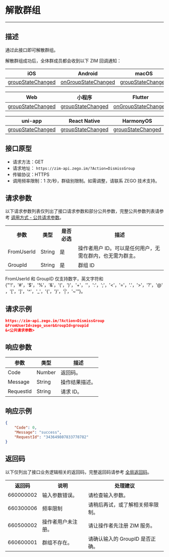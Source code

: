 # 解散群组

- - -

##  描述

通过此接口即可解散群组。

解散群组成功后，全体群成员都会收到以下 ZIM 回调通知：

| iOS | Android | macOS | Windows |
|-----|---------|--------|---------|
| [groupStateChanged](https://doc-zh.zego.im/article/api?doc=zim_API~objective-c_ios~protocol~ZIMEventHandler#zim-group-state-changed-operated-info-group-id) | [onGroupStateChanged](https://doc-zh.zego.im/article/api?doc=zim_API~java_android~class~ZIMEventHandler#on-group-state-changed) | [groupStateChanged](https://doc-zh.zego.im/article/api?doc=zim_API~objective-c_macos~protocol~ZIMEventHandler#zim-group-state-changed-operated-info-group-id) | [onGroupStateChanged](https://doc-zh.zego.im/article/api?doc=zim_API~cpp_windows~class~ZIMEventHandler#on-group-state-changed) |

| Web | 小程序 | Flutter | Unity3D |
|-----|---------|---------|---------|
| [groupStateChanged](https://doc-zh.zego.im/article/api?doc=zim_API~javascript_web~interface~ZIMEventHandler#group-state-changed) | [groupStateChanged](https://doc-zh.zego.im/article/api?doc=zim_API~javascript_wxxcx~interface~ZIMEventHandler#group-state-changed) | [onGroupStateChanged](https://pub.dev/documentation/zego_zim/latest/zego_zim/ZIMEventHandler/onGroupStateChanged.html) | [OnGroupStateChanged](https://doc-zh.zego.im/article/api?doc=zim_API~cs_unity3d~class~ZIMEventHandler#on-group-state-changed) |

| uni-app | React Native | HarmonyOS | |
|---------|--------------|-----------|---|
| [groupStateChanged](https://doc-zh.zego.im/article/api?doc=zim_API~javascript_uni-app~interface~ZIMEventHandler#group-state-changed) | [groupStateChanged](https://doc-zh.zego.im/article/api?doc=zim_API~javascript_react-native~interface~ZIMEventHandler#group-state-changed) | [groupStateChanged](https://doc-zh.zego.im/article/api?doc=zim_API~javascript_harmony~interface~ZIMEventHandler#group-state-changed) | |

## 接口原型

- 请求方法：GET
- 请求地址： `https://zim-api.zego.im/?Action=DismissGroup`
- 传输协议：HTTPS
- 调用频率限制：1 次/秒，群级别限制。如需调整，请联系 ZEGO 技术支持。

## 请求参数

以下请求参数列表仅列出了接口请求参数和部分公共参数，完整公共参数列表请参考 [调用方式 - 公共请求参数](../Accessing%20Server%20APIs.mdx#2-公共参数)。

<table>

<tbody><tr data-row-level="1">
<th>参数</th>
<th>类型</th>
<th>是否必选</th>
<th>描述</th>
</tr>
<tr data-row-level="2">
<td>FromUserId</td>
<td>String</td>
<td>是</td>
<td>操作者用户 ID。可以是任何用户，无需在群内，也无需为群主。</td>
</tr>
<tr data-row-level="3">
<td>GroupId</td>
<td>String</td>
<td>是</td>
<td>群组 ID</td>
</tr>
</tbody></table>

<Note title="说明">

FromUserId 和 GroupID 仅支持数字，英文字符和 {"'!'，'#'，'$'，'%'，'&'，'('，')'，'+'，''，':'，';'，'<'，'='，'.'，'>'，'?'，'@'，'['，']'，'^'，'_'，'{'，'}'，'|'，'~'"}。
</Note>

## 请求示例

```json
https://zim-api.zego.im/?Action=DismissGroup
&FromUserId=zego_user&GroupId=groupid
&<公共请求参数>
```

## 响应参数

| 参数 | 类型 | 描述 |
| --- | --- | --- |
| Code | Number | 返回码。 |
| Message | String | 操作结果描述。 |
| RequestId | String | 请求 ID。 |

## 响应示例

```json
{
    "Code": 0,
    "Message": "success",
    "RequestId": "343649807833778782"
}
```

## 返回码

以下仅列出了接口业务逻辑相关的返回码，完整返回码请参考 [全局返回码](../Return%20codes.mdx)。

<table>
<tbody><tr>
<th>返回码</th>
<th>说明</th>
<th>处理建议</th>
</tr>
<tr>
<td>660000002</td>
<td>输入参数错误。</td>
<td>请检查输入参数。</td>
</tr>
<tr>
<td>660300006</td>
<td>频率限制</td>
<td>请稍后再试，或了解相关频率限制。</td>
</tr>
<tr>
<td>660500002</td>
<td>操作者用户未注册。</td>
<td>请让操作者先注册 ZIM 服务。</td>
</tr>
<tr>
<td>660600001</td>
<td>群组不存在。</td>
<td>请确认输入的 GroupID 是否正确。</td>
</tr>
</tbody></table>
